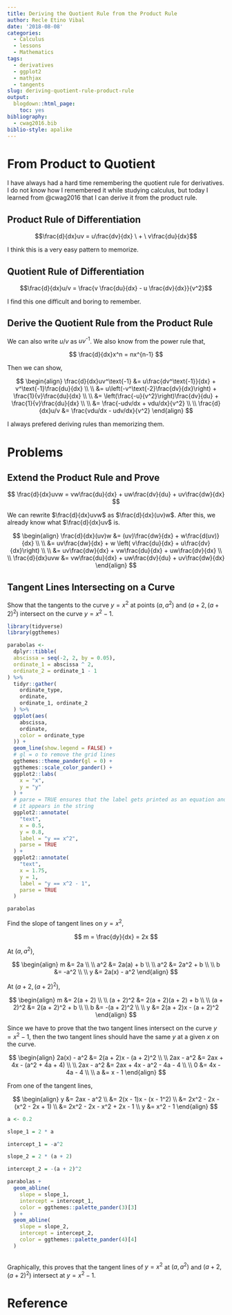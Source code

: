 ```yaml
---
title: Deriving the Quotient Rule from the Product Rule
author: Recle Etino Vibal
date: '2018-08-08'
categories:
  - Calculus
  - lessons
  - Mathematics
tags:
  - derivatives
  - ggplot2
  - mathjax
  - tangents
slug: deriving-quotient-rule-product-rule
output:
  blogdown::html_page:
    toc: yes
bibliography:
  - cwag2016.bib
biblio-style: apalike
---
```


# From Product to Quotient

I have always had a hard time remembering the quotient rule for derivatives. I do not know how I remembered it while studying calculus, but today I learned from @cwag2016 that I can derive it from the product rule.

## Product Rule of Differentiation

$$\frac{d}{dx}uv = u\frac{dv}{dx} \ + \ v\frac{du}{dx}$$

I think this is a very easy pattern to memorize.

## Quotient Rule of Differentiation

$$\frac{d}{dx}u/v = \frac{v \frac{du}{dx} - u \frac{dv}{dx}}{v^2}$$

I find this one difficult and boring to remember.

## Derive the Quotient Rule from the Product Rule

We can also write $u/v$ as $uv^\text{-1}$. We also know from the power rule that,

$$
\frac{d}{dx}x^n = nx^{n-1}
$$

Then we can show,

$$
\begin{align}
\frac{d}{dx}uv^\text{-1} &= u\frac{dv^\text{-1}}{dx} + v^\text{-1}\frac{du}{dx}
\\
\\
&= u\left(-v^\text{-2}\frac{dv}{dx}\right) + \frac{1}{v}\frac{du}{dx}
\\
\\
&= \left(\frac{-u}{v^2}\right)\frac{dv}{du} + \frac{1}{v}\frac{du}{dx}
\\
\\
&= \frac{-udv/dx + vdu/dx}{v^2}
\\
\\
\frac{d}{dx}u/v &= \frac{vdu/dx - udv/dx}{v^2}
\end{align}
$$

I always prefered deriving rules than memorizing them.

# Problems

## Extend the Product Rule and Prove

$$
\frac{d}{dx}uvw = vw\frac{du}{dx} + uw\frac{dv}{du} + uv\frac{dw}{dx}
$$

We can rewrite $\frac{d}{dx}uvw$ as $\frac{d}{dx}(uv)w$. After this, we already know what $\frac{d}{dx}uv$ is.

$$
\begin{align}
\frac{d}{dx}(uv)w &= (uv)\frac{dw}{dx} + w\frac{d(uv)}{dx}
\\
\\
&= uv\frac{dw}{dx} + w \left( v\frac{du}{dx} + u\frac{dv}{dx}\right)
\\
\\
&= uv\frac{dw}{dx} + vw\frac{du}{dx} + uw\frac{dv}{dx}
\\
\\
\frac{d}{dx}uvw &= vw\frac{du}{dx} + uw\frac{dv}{du} + uv\frac{dw}{dx}
\end{align}
$$

## Tangent Lines Intersecting on a Curve

Show that the tangents to the curve $y = x^2$ at points $(a, a^2)$ and $(a + 2, (a + 2)^2)$ intersect on the curve $y = x^2 - 1$.

```r

library(tidyverse)
library(ggthemes)

parabolas <- 
  dplyr::tibble(
  abscissa = seq(-2, 2, by = 0.05),
  ordinate_1 = abscissa ^ 2,
  ordinate_2 = ordinate_1 - 1
) %>% 
  tidyr::gather(
    ordinate_type,
    ordinate,
    ordinate_1, ordinate_2
  ) %>%
  ggplot(aes(
    abscissa,
    ordinate,
    color = ordinate_type
  )) +
  geom_line(show.legend = FALSE) +
  # gl = o to remove the grid lines
  ggthemes::theme_pander(gl = 0) +
  ggthemes::scale_color_pander() +
  ggplot2::labs(
    x = "x",
    y = "y"
  ) +
  # parse = TRUE ensures that the label gets printed as an equation and not as
  # it appears in the string
  ggplot2::annotate(
    "text", 
    x = 0.5, 
    y = 0.8,
    label = "y == x^2",
    parse = TRUE
  ) +
  ggplot2::annotate(
    "text", 
    x = 1.75, 
    y = 1,
    label = "y == x^2 - 1",
    parse = TRUE
  )

parabolas

```

Find the slope of tangent lines on $y = x^2$,

$$
m = \frac{dy}{dx} = 2x
$$

At $(a, a^2)$, 

$$
\begin{align}
m &= 2a
\\
\\
a^2 &= 2a(a) + b
\\
\\
a^2 &= 2a^2 + b
\\
\\
b &= -a^2
\\
\\
y &= 2a(x) - a^2
\end{align}
$$

At $(a + 2 , (a + 2)^2)$, 

$$
\begin{align}
m &= 2(a + 2)
\\
\\
(a + 2)^2 &= 2(a + 2)(a + 2) + b
\\
\\
(a + 2)^2 &= 2(a + 2)^2 + b
\\
\\
b &= -(a + 2)^2
\\
\\
y &= 2(a + 2)x - (a + 2)^2
\end{align}
$$

Since we have to prove that the two tangent lines intersect on the curve $y = x^2 - 1$, then the two tangent lines should have the same $y$ at a given $x$ on the curve.

$$
\begin{align}
2a(x) - a^2 &= 2(a + 2)x - (a + 2)^2
\\
\\
2ax - a^2 &= 2ax + 4x - (a^2 + 4a + 4)
\\
\\
2ax - a^2 &= 2ax + 4x - a^2 - 4a - 4
\\
\\
0 &= 4x - 4a - 4
\\
\\
a &= x - 1
\end{align}
$$

From one of the tangent lines,

$$
\begin{align}
y &= 2ax - a^2
\\
&= 2(x - 1)x - (x - 1^2)
\\
&= 2x^2 - 2x - (x^2 - 2x + 1)
\\
&= 2x^2 - 2x - x^2 + 2x - 1
\\
y &= x^2 - 1
\end{align}
$$

```r

a <- 0.2

slope_1 = 2 * a

intercept_1 = -a^2

slope_2 = 2 * (a + 2)

intercept_2 = -(a + 2)^2

parabolas +
  geom_abline(
    slope = slope_1,
    intercept = intercept_1,
    color = ggthemes::palette_pander(3)[3]
  ) +
  geom_abline(
    slope = slope_2,
    intercept = intercept_2,
    color = ggthemes::palette_pander(4)[4]
  )
  
```

Graphically, this proves that the tangent lines of $y = x^2$ at $(a, a^2)$ and $(a + 2, (a + 2)^2)$ intersect at $y = x^2 - 1$.

# Reference

